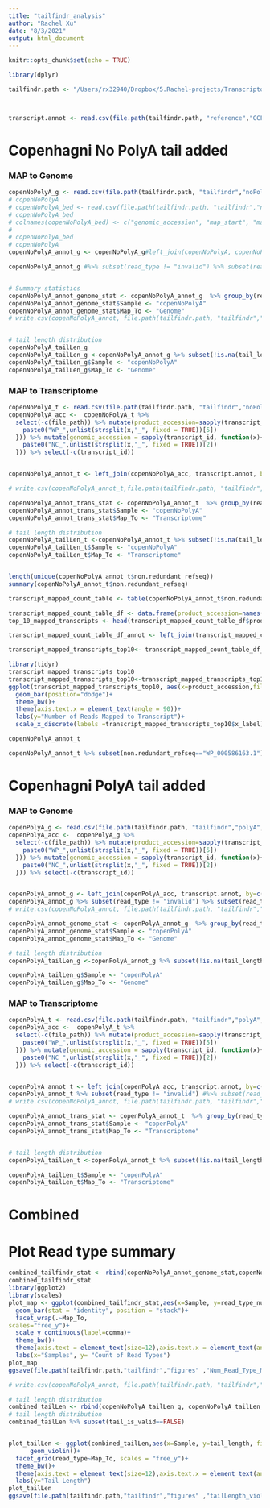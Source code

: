 ```yaml
---
title: "tailfindr_analysis"
author: "Rachel Xu"
date: "8/3/2021"
output: html_document
---
```


```r
knitr::opts_chunk$set(echo = TRUE)
```

```r


library(dplyr)
```


```r
tailfindr.path <- "/Users/rx32940/Dropbox/5.Rachel-projects/Transcriptomics_PolyATail/polyATail_cDNA_Copen_072021/"



transcript.annot <- read.csv(file.path(tailfindr.path, "reference","GCF_000007685.1_ASM768v1_feature_table.txt"), sep="\t") %>% subset(X..feature == "CDS") %>% select(-c("X..feature", "class", "assembly", "assembly_unit", "seq_type", "related_accession", "GeneID", "locus_tag","attributes"))

```

# Copenhagni No PolyA tail added

### MAP to Genome
```r
copenNoPolyA_g <- read.csv(file.path(tailfindr.path, "tailfindr","noPolyA","copenhageni_noPolyA.annotated.csv"))
# copenNoPolyA
# copenNoPolyA_bed <- read.csv(file.path(tailfindr.path, "tailfindr","noPolyA","Copenhageni_Basecalled_Aug_16_2019_Direct-cDNA_NoPolyATail.bed"), sep="\t",header = FALSE)
# copenNoPolyA_bed
# colnames(copenNoPolyA_bed) <- c("genomic_accession", "map_start", "map_end", "read_id", "mapping_quality_sam", "strand")
#  
# copenNoPolyA_bed
# copenNoPolyA
copenNoPolyA_annot_g <- copenNoPolyA_g#left_join(copenNoPolyA, copenNoPolyA_bed, by=c("read_id")) %>% select(-c(file_path))

copenNoPolyA_annot_g #%>% subset(read_type != "invalid") %>% subset(read_type == "polyA") #%>% subset(tail_is_valid == TRUE)


# Summary statistics
copenNoPolyA_annot_genome_stat <- copenNoPolyA_annot_g  %>% group_by(read_type,tail_is_valid) %>%summarise(read_type_num=n()) #%>% subset(tail_is_valid == TRUE)
copenNoPolyA_annot_genome_stat$Sample <- "copenNoPolyA"
copenNoPolyA_annot_genome_stat$Map_To <- "Genome"
# write.csv(copenNoPolyA_annot, file.path(tailfindr.path, "tailfindr","noPolyA", "copenhageni_noPolyA.final.csv"))


# tail length distribution
copenNoPolyA_tailLen_g
copenNoPolyA_tailLen_g <-copenNoPolyA_annot_g %>% subset(!is.na(tail_length)) %>% select(c(read_type, tail_is_valid, tail_length))
copenNoPolyA_tailLen_g$Sample <- "copenNoPolyA"
copenNoPolyA_tailLen_g$Map_To <- "Genome"

```


### MAP to Transcriptome
```r
copenNoPolyA_t <- read.csv(file.path(tailfindr.path, "tailfindr","noPolyA","copenhageni_noPolyA.annotated.trans.csv"))
copenNoPolyA_acc <-  copenNoPolyA_t %>% 
  select(-c(file_path)) %>% mutate(product_accession=sapply(transcript_id, function(x){
    paste0("WP_",unlist(strsplit(x,"_", fixed = TRUE))[5]) 
  })) %>% mutate(genomic_accession = sapply(transcript_id, function(x){
    paste0("NC_",unlist(strsplit(x,"_", fixed = TRUE))[2]) 
  })) %>% select(-c(transcript_id))


copenNoPolyA_annot_t <- left_join(copenNoPolyA_acc, transcript.annot, by=c("product_accession", "genomic_accession"))

# write.csv(copenNoPolyA_annot_t,file.path(tailfindr.path, "tailfindr","noPolyA","copenhageni_noPolyA.trans.final.csv"), quote=FALSE, row.names=FALSE)

copenNoPolyA_annot_trans_stat <- copenNoPolyA_annot_t  %>% group_by(read_type,tail_is_valid) %>%summarise(read_type_num=n()) #%>% subset(tail_is_valid == TRUE)
copenNoPolyA_annot_trans_stat$Sample <- "copenNoPolyA"
copenNoPolyA_annot_trans_stat$Map_To <- "Transcriptome"

# tail length distribution
copenNoPolyA_tailLen_t <-copenNoPolyA_annot_t %>% subset(!is.na(tail_length))%>% select(c(read_type, tail_is_valid, tail_length))
copenNoPolyA_tailLen_t$Sample <- "copenNoPolyA"
copenNoPolyA_tailLen_t$Map_To <- "Transcriptome"


length(unique(copenNoPolyA_annot_t$non.redundant_refseq))
summary(copenNoPolyA_annot_t$non.redundant_refseq)

transcript_mapped_count_table <- table(copenNoPolyA_annot_t$non.redundant_refseq)[order(table(copenNoPolyA_annot_t$non.redundant_refseq),decreasing =TRUE)]

transcript_mapped_count_table_df <- data.frame(product_accession=names(transcript_mapped_count_table), num_reads_mapped=as.numeric(transcript_mapped_count_table))
top_10_mapped_transcripts <- head(transcript_mapped_count_table_df$product_accession,10)

transcript_mapped_count_table_df_annot <- left_join(transcript_mapped_count_table_df, copenNoPolyA_annot_t)

transcript_mapped_transcripts_top10<- transcript_mapped_count_table_df_annot[transcript_mapped_count_table_df_annot$product_accession %in% top_10_mapped_transcripts,]

library(tidyr)
transcript_mapped_transcripts_top10
transcript_mapped_transcripts_top10<-transcript_mapped_transcripts_top10 %>% unite("x_label", c(product_accession,name), remove = FALSE,sep="\n")
ggplot(transcript_mapped_transcripts_top10, aes(x=product_accession,fill=tail_is_valid))+
  geom_bar(position="dodge")+
  theme_bw()+
  theme(axis.text.x = element_text(angle = 90))+
  labs(y="Number of Reads Mapped to Transcript")+
  scale_x_discrete(labels =transcript_mapped_transcripts_top10$x_label)

copenNoPolyA_annot_t

copenNoPolyA_annot_t %>% subset(non.redundant_refseq=="WP_000586163.1")
```
# Copenhagni PolyA tail added

### MAP to Genome
```r
copenPolyA_g <- read.csv(file.path(tailfindr.path, "tailfindr","polyA","copenhageni_PolyA.annotated.csv"))
copenPolyA_acc <-  copenPolyA_g %>% 
  select(-c(file_path)) %>% mutate(product_accession=sapply(transcript_id, function(x){
    paste0("WP_",unlist(strsplit(x,"_", fixed = TRUE))[5]) 
  })) %>% mutate(genomic_accession = sapply(transcript_id, function(x){
    paste0("NC_",unlist(strsplit(x,"_", fixed = TRUE))[2]) 
  })) %>% select(-c(transcript_id))


copenPolyA_annot_g <- left_join(copenPolyA_acc, transcript.annot, by=c("product_accession", "genomic_accession"))
copenPolyA_annot_g %>% subset(read_type != "invalid") %>% subset(read_type == "polyA") %>% subset(tail_is_valid == TRUE)
# write.csv(copenNoPolyA_annot, file.path(tailfindr.path, "tailfindr","polyA", "copenhageni_noPolyA.final.trans.csv"))

copenPolyA_annot_genome_stat <- copenPolyA_annot_g  %>% group_by(read_type,tail_is_valid) %>%summarise(read_type_num=n()) #%>% subset(tail_is_valid == TRUE)
copenPolyA_annot_genome_stat$Sample <- "copenPolyA"
copenPolyA_annot_genome_stat$Map_To <- "Genome"

# tail length distribution
copenPolyA_tailLen_g <-copenPolyA_annot_g %>% subset(!is.na(tail_length))%>% select(c(read_type, tail_is_valid, tail_length))

copenPolyA_tailLen_g$Sample <- "copenPolyA"
copenPolyA_tailLen_g$Map_To <- "Genome"
```


### MAP to Transcriptome
```r
copenPolyA_t <- read.csv(file.path(tailfindr.path, "tailfindr","polyA","copenhageni_PolyA.annotated.trans.csv"))
copenPolyA_acc <-  copenPolyA_t %>% 
  select(-c(file_path)) %>% mutate(product_accession=sapply(transcript_id, function(x){
    paste0("WP_",unlist(strsplit(x,"_", fixed = TRUE))[5]) 
  })) %>% mutate(genomic_accession = sapply(transcript_id, function(x){
    paste0("NC_",unlist(strsplit(x,"_", fixed = TRUE))[2]) 
  })) %>% select(-c(transcript_id))


copenPolyA_annot_t <- left_join(copenPolyA_acc, transcript.annot, by=c("product_accession", "genomic_accession"))
copenPolyA_annot_t %>% subset(read_type != "invalid") #%>% subset(read_type == "polyT") %>% subset(tail_is_valid == TRUE)
# write.csv(copenNoPolyA_annot, file.path(tailfindr.path, "tailfindr","polyA", "copenhageni_noPolyA.final.trans.csv"))

copenPolyA_annot_trans_stat <- copenPolyA_annot_t  %>% group_by(read_type,tail_is_valid) %>%summarise(read_type_num=n()) #%>% subset(tail_is_valid == TRUE)
copenPolyA_annot_trans_stat$Sample <- "copenPolyA"
copenPolyA_annot_trans_stat$Map_To <- "Transcriptome"


# tail length distribution
copenPolyA_tailLen_t <-copenPolyA_annot_t %>% subset(!is.na(tail_length))%>% select(c(read_type, tail_is_valid, tail_length))

copenPolyA_tailLen_t$Sample <- "copenPolyA"
copenPolyA_tailLen_t$Map_To <- "Transcriptome"
```

# Combined

# Plot Read type summary
```r

combined_tailfindr_stat <- rbind(copenNoPolyA_annot_genome_stat,copenNoPolyA_annot_trans_stat,copenPolyA_annot_genome_stat, copenPolyA_annot_trans_stat)
combined_tailfindr_stat
library(ggplot2)
library(scales)
plot_map <- ggplot(combined_tailfindr_stat,aes(x=Sample, y=read_type_num, fill=read_type))+
  geom_bar(stat = "identity", position = "stack")+
  facet_wrap(.~Map_To, 
scales="free_y")+
  scale_y_continuous(label=comma)+
  theme_bw()+
  theme(axis.text = element_text(size=12),axis.text.x = element_text(angle = 45, vjust=0.99,hjust = 1), axis.title = element_text(size=12),strip.text = element_text(size=12),legend.text = element_text(size=12),legend.title = element_text(size=12))+
  labs(x="Samples", y= "Count of Read Types")
plot_map
ggsave(file.path(tailfindr.path,"tailfindr","figures" ,"Num_Read_Type_MapTo_Gen_Transcriptome.pdf"),plot_map,height = 5)

# write.csv(copenNoPolyA_annot, file.path(tailfindr.path, "tailfindr","noPolyA", "copenhageni_noPolyA.final.trans.csv"))
```


```r
# tail length distribution
combined_tailLen <- rbind(copenNoPolyA_tailLen_g, copenNoPolyA_tailLen_t, copenPolyA_tailLen_g, copenPolyA_tailLen_t)
# tail length distribution
combined_tailLen %>% subset(tail_is_valid==FALSE)


plot_tailLen <- ggplot(combined_tailLen,aes(x=Sample, y=tail_length, fill = Sample ))+
      geom_violin()+
  facet_grid(read_type~Map_To, scales = "free_y")+
  theme_bw()+
  theme(axis.text = element_text(size=12),axis.text.x = element_text(angle = 45, vjust=0.99,hjust = 1), axis.title = element_text(size=12),strip.text = element_text(size=12),legend.text = element_text(size=12),legend.title = element_text(size=12))+
  labs(y="Tail Length")
plot_tailLen
ggsave(file.path(tailfindr.path,"tailfindr","figures" ,"tailLength_violin.pdf"),plot_tailLen,width = 8)
```
